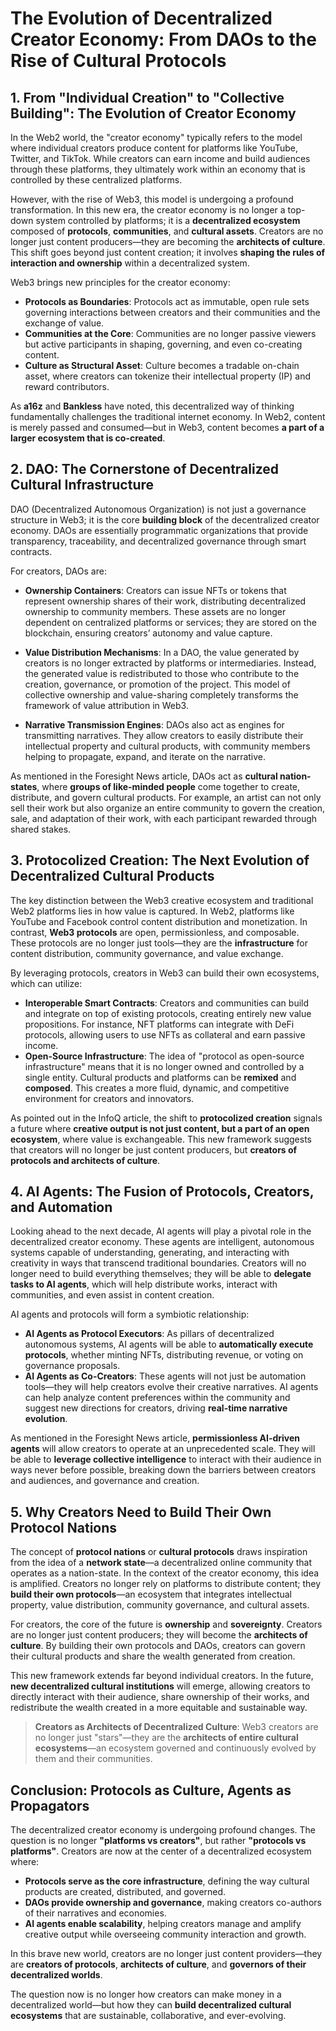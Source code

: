 # The Evolution of Decentralized Creator Economy: From DAOs to the Rise of Cultural Protocols

## 1. From "Individual Creation" to "Collective Building": The Evolution of Creator Economy

In the Web2 world, the "creator economy" typically refers to the model where individual creators produce content for platforms like YouTube, Twitter, and TikTok. While creators can earn income and build audiences through these platforms, they ultimately work within an economy that is controlled by these centralized platforms.

However, with the rise of Web3, this model is undergoing a profound transformation. In this new era, the creator economy is no longer a top-down system controlled by platforms; it is a **decentralized ecosystem** composed of **protocols**, **communities**, and **cultural assets**. Creators are no longer just content producers—they are becoming the **architects of culture**. This shift goes beyond just content creation; it involves **shaping the rules of interaction and ownership** within a decentralized system.

Web3 brings new principles for the creator economy:

- **Protocols as Boundaries**: Protocols act as immutable, open rule sets governing interactions between creators and their communities and the exchange of value.
- **Communities at the Core**: Communities are no longer passive viewers but active participants in shaping, governing, and even co-creating content.
- **Culture as Structural Asset**: Culture becomes a tradable on-chain asset, where creators can tokenize their intellectual property (IP) and reward contributors.

As **a16z** and **Bankless** have noted, this decentralized way of thinking fundamentally challenges the traditional internet economy. In Web2, content is merely passed and consumed—but in Web3, content becomes **a part of a larger ecosystem that is co-created**.

## 2. DAO: The Cornerstone of Decentralized Cultural Infrastructure

DAO (Decentralized Autonomous Organization) is not just a governance structure in Web3; it is the core **building block** of the decentralized creator economy. DAOs are essentially programmatic organizations that provide transparency, traceability, and decentralized governance through smart contracts.

For creators, DAOs are:

- **Ownership Containers**: Creators can issue NFTs or tokens that represent ownership shares of their work, distributing decentralized ownership to community members. These assets are no longer dependent on centralized platforms or services; they are stored on the blockchain, ensuring creators’ autonomy and value capture.
- **Value Distribution Mechanisms**: In a DAO, the value generated by creators is no longer extracted by platforms or intermediaries. Instead, the generated value is redistributed to those who contribute to the creation, governance, or promotion of the project. This model of collective ownership and value-sharing completely transforms the framework of value attribution in Web3.

- **Narrative Transmission Engines**: DAOs also act as engines for transmitting narratives. They allow creators to easily distribute their intellectual property and cultural products, with community members helping to propagate, expand, and iterate on the narrative.

As mentioned in the Foresight News article, DAOs act as **cultural nation-states**, where **groups of like-minded people** come together to create, distribute, and govern cultural products. For example, an artist can not only sell their work but also organize an entire community to govern the creation, sale, and adaptation of their work, with each participant rewarded through shared stakes.

## 3. Protocolized Creation: The Next Evolution of Decentralized Cultural Products

The key distinction between the Web3 creative ecosystem and traditional Web2 platforms lies in how value is captured. In Web2, platforms like YouTube and Facebook control content distribution and monetization. In contrast, **Web3 protocols** are open, permissionless, and composable. These protocols are no longer just tools—they are the **infrastructure** for content distribution, community governance, and value exchange.

By leveraging protocols, creators in Web3 can build their own ecosystems, which can utilize:

- **Interoperable Smart Contracts**: Creators and communities can build and integrate on top of existing protocols, creating entirely new value propositions. For instance, NFT platforms can integrate with DeFi protocols, allowing users to use NFTs as collateral and earn passive income.
- **Open-Source Infrastructure**: The idea of "protocol as open-source infrastructure" means that it is no longer owned and controlled by a single entity. Cultural products and platforms can be **remixed** and **composed**. This creates a more fluid, dynamic, and competitive environment for creators and innovators.

As pointed out in the InfoQ article, the shift to **protocolized creation** signals a future where **creative output is not just content, but a part of an open ecosystem**, where value is exchangeable. This new framework suggests that creators will no longer be just content producers, but **creators of protocols and architects of culture**.

## 4. AI Agents: The Fusion of Protocols, Creators, and Automation

Looking ahead to the next decade, AI agents will play a pivotal role in the decentralized creator economy. These agents are intelligent, autonomous systems capable of understanding, generating, and interacting with creativity in ways that transcend traditional boundaries. Creators will no longer need to build everything themselves; they will be able to **delegate tasks to AI agents**, which will help distribute works, interact with communities, and even assist in content creation.

AI agents and protocols will form a symbiotic relationship:

- **AI Agents as Protocol Executors**: As pillars of decentralized autonomous systems, AI agents will be able to **automatically execute protocols**, whether minting NFTs, distributing revenue, or voting on governance proposals.
- **AI Agents as Co-Creators**: These agents will not just be automation tools—they will help creators evolve their creative narratives. AI agents can help analyze content preferences within the community and suggest new directions for creators, driving **real-time narrative evolution**.

As mentioned in the Foresight News article, **permissionless AI-driven agents** will allow creators to operate at an unprecedented scale. They will be able to **leverage collective intelligence** to interact with their audience in ways never before possible, breaking down the barriers between creators and audiences, and governance and creation.

## 5. Why Creators Need to Build Their Own Protocol Nations

The concept of **protocol nations** or **cultural protocols** draws inspiration from the idea of a **network state**—a decentralized online community that operates as a nation-state. In the context of the creator economy, this idea is amplified. Creators no longer rely on platforms to distribute content; they **build their own protocols**—an ecosystem that integrates intellectual property, value distribution, community governance, and cultural assets.

For creators, the core of the future is **ownership** and **sovereignty**. Creators are no longer just content producers; they will become the **architects of culture**. By building their own protocols and DAOs, creators can govern their cultural products and share the wealth generated from creation.

This new framework extends far beyond individual creators. In the future, **new decentralized cultural institutions** will emerge, allowing creators to directly interact with their audience, share ownership of their works, and redistribute the wealth created in a more equitable and sustainable way.

> **Creators as Architects of Decentralized Culture**: Web3 creators are no longer just "stars"—they are the **architects of entire cultural ecosystems**—an ecosystem governed and continuously evolved by them and their communities.

## Conclusion: Protocols as Culture, Agents as Propagators

The decentralized creator economy is undergoing profound changes. The question is no longer **"platforms vs creators"**, but rather **"protocols vs platforms"**. Creators are now at the center of a decentralized ecosystem where:

- **Protocols serve as the core infrastructure**, defining the way cultural products are created, distributed, and governed.
- **DAOs provide ownership and governance**, making creators co-authors of their narratives and economies.
- **AI agents enable scalability**, helping creators manage and amplify creative output while overseeing community interaction and growth.

In this brave new world, creators are no longer just content providers—they are **creators of protocols**, **architects of culture**, and **governors of their decentralized worlds**.

The question now is no longer how creators can make money in a decentralized world—but how they can **build decentralized cultural ecosystems** that are sustainable, collaborative, and ever-evolving.

